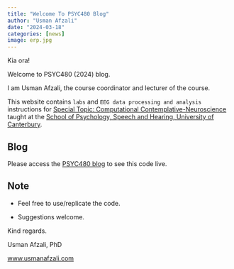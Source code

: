 ```yaml
---
title: "Welcome To PSYC480 Blog"
author: "Usman Afzali"
date: "2024-03-18"
categories: [news]
image: erp.jpg
---
```


Kia ora!

Welcome to PSYC480 (2024) blog.

I am Usman Afzali, the course coordinator and lecturer of the course.

This website contains `labs` and `EEG data processing and analysis` instructions for [Special Topic: Computational Contemplative-Neuroscience](https://courseinfo.canterbury.ac.nz/GetCourseDetails.aspx?course=PSYC480&occurrence=24S1(C)&year=2024) taught at the [School of Psychology, Speech and Hearing, University of Canterbury](https://www.canterbury.ac.nz/science/schools/psyc-speech-hear/).

## Blog

Please access the [PSYC480 blog](https://usman-afzali.github.io/psyc480-2k24/) to see this code live.

## Note

-   Feel free to use/replicate the code.

-   Suggestions welcome.

Kind regards.

Usman Afzali, PhD

[www.usmanafzali.com](https://www.usmanafzali.com)
